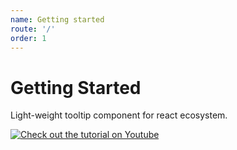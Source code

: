 ```yaml
---
name: Getting started
route: '/'
order: 1
---
```


# Getting Started

Light-weight tooltip component for react ecosystem.

[![Check out the tutorial on Youtube](https://imgur.com/a/9Ox2RUJ)](https://www.youtube.com/playlist?list=PLMV09mSPNaQmFLPyrfFtpUdClVfutjF5G)

